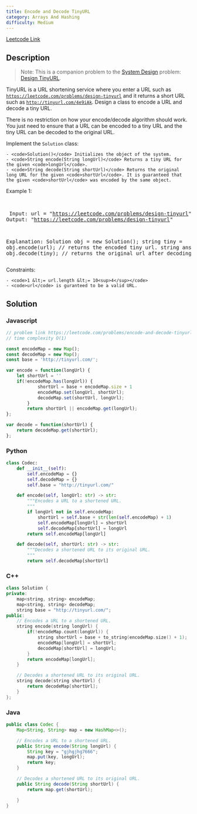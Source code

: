 ```yaml
---
title: Encode and Decode TinyURL
category: Arrays And Hashing
difficulty: Medium
---
```


<Callout>

[Leetcode Link](https://leetcode.com/problems/encode-and-decode-tinyurl)

</Callout>

## Description
<blockquote>Note: This is a companion problem to the <a href="https://leetcode.com/discuss/interview-question/system-design/" target="_blank">System Design</a> problem: <a href="https://leetcode.com/discuss/interview-question/124658/Design-a-URL-Shortener-(-TinyURL-)-System/" target="_blank">Design TinyURL</a>.</blockquote>

TinyURL is a URL shortening service where you enter a URL such as <code>https://leetcode.com/problems/design-tinyurl</code> and it returns a short URL such as <code>http://tinyurl.com/4e9iAk</code>. Design a class to encode a URL and decode a tiny URL.

There is no restriction on how your encode/decode algorithm should work. You just need to ensure that a URL can be encoded to a tiny URL and the tiny URL can be decoded to the original URL.

Implement the <code>Solution</code> class:


	- <code>Solution()</code> Initializes the object of the system.
	- <code>String encode(String longUrl)</code> Returns a tiny URL for the given <code>longUrl</code>.
	- <code>String decode(String shortUrl)</code> Returns the original long URL for the given <code>shortUrl</code>. It is guaranteed that the given <code>shortUrl</code> was encoded by the same object.


 
Example 1:

<br /><pre className="overflow-x-auto">
Input: url = &quot;https://leetcode.com/problems/design-tinyurl&quot;
Output: &quot;https://leetcode.com/problems/design-tinyurl&quot;

Explanation:
Solution obj = new Solution();
string tiny = obj.encode(url); // returns the encoded tiny url.
string ans = obj.decode(tiny); // returns the original url after decoding it.
</pre>

 
Constraints:


	- <code>1 &lt;= url.length &lt;= 10<sup>4</sup></code>
	- <code>url</code> is guranteed to be a valid URL.



## Solution

### Javascript
```javascript
// problem link https://leetcode.com/problems/encode-and-decode-tinyurl
// time complexity O(1)

const encodeMap = new Map();
const decodeMap = new Map();
const base = 'http://tinyurl.com/';

var encode = function(longUrl) {
    let shortUrl = ''
    if(!encodeMap.has(longUrl)) {
            shortUrl = base + encodeMap.size + 1
            encodeMap.set(longUrl, shortUrl);
            decodeMap.set(shortUrl, longUrl);
        } 
        return shortUrl || encodeMap.get(longUrl);
};

var decode = function(shortUrl) {
    return decodeMap.get(shortUrl);
};

```
### Python
```python
class Codec:
    def __init__(self):
        self.encodeMap = {}
        self.decodeMap = {}
        self.base = "http://tinyurl.com/"

    def encode(self, longUrl: str) -> str:
        """Encodes a URL to a shortened URL.
        """
        if longUrl not in self.encodeMap: 
            shortUrl = self.base + str(len(self.encodeMap) + 1)
            self.encodeMap[longUrl] = shortUrl
            self.decodeMap[shortUrl] = longUrl
        return self.encodeMap[longUrl]

    def decode(self, shortUrl: str) -> str:
        """Decodes a shortened URL to its original URL.
        """
        return self.decodeMap[shortUrl]

```
### C++
```cpp
class Solution {
private:
    map<string, string> encodeMap;
    map<string, string> decodeMap;
    string base = "http://tinyurl.com/";
public:
    // Encodes a URL to a shortened URL.
    string encode(string longUrl) {
        if(!encodeMap.count(longUrl)) {
            string shortUrl = base + to_string(encodeMap.size() + 1);
            encodeMap[longUrl] = shortUrl;
            decodeMap[shortUrl] = longUrl;
        }
        return encodeMap[longUrl];
    }

    // Decodes a shortened URL to its original URL.
    string decode(string shortUrl) {
        return decodeMap[shortUrl];
    }
};

```
### Java
```java
public class Codec {
    Map<String, String> map = new HashMap<>();

    // Encodes a URL to a shortened URL.
    public String encode(String longUrl) {
        String key = "gjhgjhg7666";
        map.put(key, longUrl);
        return key;
    }

    // Decodes a shortened URL to its original URL.
    public String decode(String shortUrl) {
        return map.get(shortUrl);

    }
}

```


